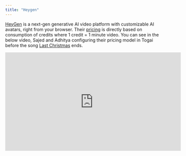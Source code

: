 ```yaml
---
title: "Heygen"
---
```


[HeyGen](https://www.heygen.com/) is a next-gen generative AI video platform with customizable AI avatars, right from your browser. Their [pricing](https://www.heygen.com/pricing) is directly based on consumption of credits where 1 credit = 1 minute video. You can see in the below video, Sajed and Adhitya configuring their pricing model in Togai before the song [Last Christmas](https://www.youtube.com/watch?v=E8gmARGvPlI) ends.

<iframe
  width="560"
  height="315"
  src="https://www.youtube.com/embed/l8Z-QvQRKIw"
  title="YouTube video player"
  frameBorder="0"
  allow="accelerometer; autoplay; clipboard-write; encrypted-media; gyroscope; picture-in-picture"
  allowFullScreen
></iframe>